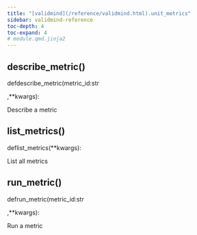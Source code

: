```yaml
---
title: "[validmind](/reference/validmind.html).unit_metrics"
sidebar: validmind-reference
toc-depth: 4
toc-expand: 4
# module.qmd.jinja2
---
```


<!-- function.qmd.jinja2 -->

## describe_metric[()]{.muted}

<!-- signatures.jinja2 -->

::: {.signature}

<span class="kw">def</span><span class="name">describe_metric</span>(<span class="params"><span class="n">metric_id</span><span class="p">:</span><!-- types.jinja2 - format_type --><!-- DEBUG: ExprName --><span class="nb">str</span><!-- DEBUG is_mapping: True -->

<!-- DEBUG type_class: dict -->

<!-- DEBUG cls_value: ExprName -->

<!-- DEBUG cls_type: str -->

<span class="muted">,</span></span><span class="params"><span class="n">\*\*kwargs</span></span>):

:::

<!-- docstring.jinja2 -->

Describe a metric

<!-- function.qmd.jinja2 -->

## list_metrics[()]{.muted}

<!-- signatures.jinja2 -->

::: {.signature}

<span class="kw">def</span><span class="name">list_metrics</span>(<span class="param"><span class="n">\*\*kwargs</span></span>):

:::

<!-- docstring.jinja2 -->

List all metrics

<!-- function.qmd.jinja2 -->

## run_metric[()]{.muted}

<!-- signatures.jinja2 -->

::: {.signature}

<span class="kw">def</span><span class="name">run_metric</span>(<span class="params"><span class="n">metric_id</span><span class="p">:</span><!-- types.jinja2 - format_type --><!-- DEBUG: ExprName --><span class="nb">str</span><!-- DEBUG is_mapping: True -->

<!-- DEBUG type_class: dict -->

<!-- DEBUG cls_value: ExprName -->

<!-- DEBUG cls_type: str -->

<span class="muted">,</span></span><span class="params"><span class="n">\*\*kwargs</span></span>):

:::

<!-- docstring.jinja2 -->

Run a metric

